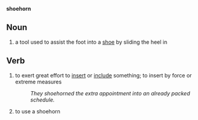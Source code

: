 '''shoehorn'''
==Noun==
#a tool used to assist the foot into a [[shoe]] by sliding the heel in
==Verb==
#to exert great effort to [[insert]] or [[include]] something; to insert by force  or extreme measures 
#:''They shoehorned the extra appointment into an already packed schedule.''
#to use a shoehorn
